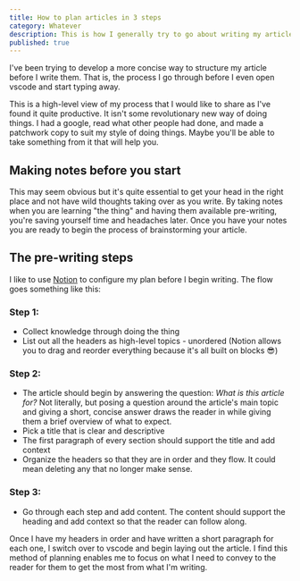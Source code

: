 ```yaml
---
title: How to plan articles in 3 steps
category: Whatever
description: This is how I generally try to go about writing my articles
published: true
---
```


I've been trying to develop a more concise way to structure my article before I write them. That is, the process I go through before I even open vscode and start typing away.

This is a high-level view of my process that I would like to share as I've found it quite productive. It isn't some revolutionary new way of doing things. I had a google, read what other people had done, and made a patchwork copy to suit my style of doing things. Maybe you'll be able to take something from it that will help you.

## Making notes before you start

This may seem obvious but it's quite essential to get your head in the right place and not have wild thoughts taking over as you write. By taking notes when you are learning "the thing" and having them available pre-writing, you're saving yourself time and headaches later. Once you have your notes you are ready to begin the process of brainstorming your article.

## The pre-writing steps

I like to use [Notion](https://www.notion.so) to configure my plan before I begin writing. The flow goes something like this:

### Step 1:

- Collect knowledge through doing the thing
- List out all the headers as high-level topics - unordered (Notion allows you to drag and reorder everything because it's all built on blocks 😎)

### Step 2:

- The article should begin by answering the question: _What is this article for?_ Not literally, but posing a question around the article's main topic and giving a short, concise answer draws the reader in while giving them a brief overview of what to expect.
- Pick a title that is clear and descriptive
- The first paragraph of every section should support the title and add context
- Organize the headers so that they are in order and they flow. It could mean deleting any that no longer make sense.

### Step 3:

- Go through each step and add content. The content should support the heading and add context so that the reader can follow along.

Once I have my headers in order and have written a short paragraph for each one, I switch over to vscode and begin laying out the article. I find this method of planning enables me to focus on what I need to convey to the reader for them to get the most from what I'm writing.
